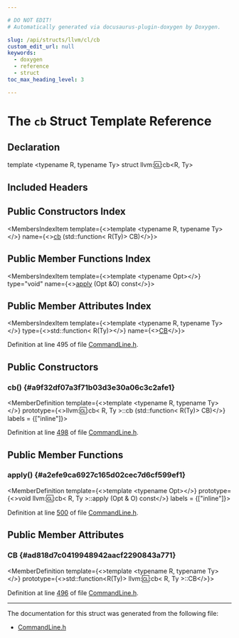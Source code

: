```yaml
---

# DO NOT EDIT!
# Automatically generated via docusaurus-plugin-doxygen by Doxygen.

slug: /api/structs/llvm/cl/cb
custom_edit_url: null
keywords:
  - doxygen
  - reference
  - struct
toc_max_heading_level: 3

---
```





# The `cb` Struct Template Reference

<DoxygenPage pluginConfig={pluginConfig}>



## Declaration

<CodeBlock>template &lt;typename R, typename Ty&gt;
struct llvm::cl::cb&lt;R, Ty&gt;</CodeBlock>

## Included Headers

<IncludesList>
<IncludesListItem
  filePath="llvm/Support/CommandLine.h"
  permalink="/docs/api/files/include/include/llvm/include/llvm/support/commandline-h"
  isLocal="true" />
</IncludesList>

## Public Constructors Index

<MembersIndex>

<MembersIndexItem
  template={<>template &lt;typename R, typename Ty&gt;</>}
  name={<><a href="#a9f32df07a3f71b03d3e30a06c3c2afe1">cb</a> (std::function&lt; R(Ty)&gt; CB)</>}>
</MembersIndexItem>

</MembersIndex>

## Public Member Functions Index

<MembersIndex>

<MembersIndexItem
  template={<>template &lt;typename Opt&gt;</>}
  type="void"
  name={<><a href="#a2efe9ca6927c165d02cec7d6cf599ef1">apply</a> (Opt &amp;O) const</>}>
</MembersIndexItem>

</MembersIndex>

## Public Member Attributes Index

<MembersIndex>

<MembersIndexItem
  template={<>template &lt;typename R, typename Ty&gt;</>}
  type={<>std::function&lt; R(Ty)&gt;</>}
  name={<><a href="#ad818d7c0419948942aacf2290843a771">CB</a></>}>
</MembersIndexItem>

</MembersIndex>


Definition at line 495 of file <a href="/docs/api/files/include/include/llvm/include/llvm/support/commandline-h">CommandLine.h</a>.

<SectionDefinition>

## Public Constructors

### cb() {#a9f32df07a3f71b03d3e30a06c3c2afe1}

<MemberDefinition
  template={<>template &lt;typename R, typename Ty&gt;</>}
  prototype={<>llvm::cl::cb&lt; R, Ty &gt;::cb (std::function&lt; R(Ty)&gt; CB)</>}
  labels = {["inline"]}>

Definition at line <a href="/docs/api/files/include/include/llvm/include/llvm/support/commandline-h/#l00498">498</a> of file <a href="/docs/api/files/include/include/llvm/include/llvm/support/commandline-h">CommandLine.h</a>.
</MemberDefinition>

</SectionDefinition>

<SectionDefinition>

## Public Member Functions

### apply() {#a2efe9ca6927c165d02cec7d6cf599ef1}

<MemberDefinition
  template={<>template &lt;typename Opt&gt;</>}
  prototype={<>void llvm::cl::cb&lt; R, Ty &gt;::apply (Opt &amp; O) const</>}
  labels = {["inline"]}>

Definition at line <a href="/docs/api/files/include/include/llvm/include/llvm/support/commandline-h/#l00500">500</a> of file <a href="/docs/api/files/include/include/llvm/include/llvm/support/commandline-h">CommandLine.h</a>.
</MemberDefinition>

</SectionDefinition>

<SectionDefinition>

## Public Member Attributes

### CB {#ad818d7c0419948942aacf2290843a771}

<MemberDefinition
  template={<>template &lt;typename R, typename Ty&gt;</>}
  prototype={<>std::function&lt;R(Ty)&gt; llvm::cl::cb&lt; R, Ty &gt;::CB</>}>

Definition at line <a href="/docs/api/files/include/include/llvm/include/llvm/support/commandline-h/#l00496">496</a> of file <a href="/docs/api/files/include/include/llvm/include/llvm/support/commandline-h">CommandLine.h</a>.
</MemberDefinition>

</SectionDefinition>

<hr/>

The documentation for this struct was generated from the following file:

<ul>
<li><a href="/docs/api/files/include/include/llvm/include/llvm/support/commandline-h">CommandLine.h</a></li>
</ul>

</DoxygenPage>
